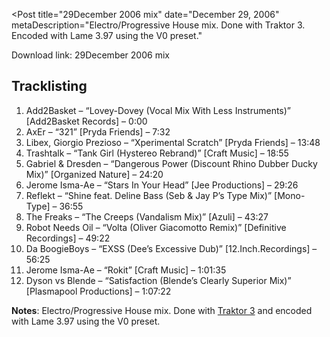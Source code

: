 
<Post
  title="29December 2006 mix"
  date="December 29, 2006"
  metaDescription="Electro/Progressive House mix. Done with Traktor 3. Encoded
  with Lame 3.97 using the V0 preset."
>

Download link: 29December 2006 mix

## Tracklisting

1. Add2Basket – “Lovey-Dovey (Vocal Mix With Less Instruments)” [Add2Basket Records] – 0:00
2. AxEr – “321” [Pryda Friends] – 7:32
3. Libex, Giorgio Prezioso – “Xperimental Scratch” [Pryda Friends] – 13:48
4. Trashtalk – “Tank Girl (Hystereo Rebrand)” [Craft Music] – 18:55
5. Gabriel & Dresden – “Dangerous Power (Discount Rhino Dubber Ducky Mix)” [Organized Nature] –
24:20
6. Jerome Isma-Ae – “Stars In Your Head” [Jee Productions] – 29:26
7. Reflekt – “Shine feat. Deline Bass (Seb & Jay P’s Type Mix)” [Mono-Type] – 36:55
8. The Freaks – “The Creeps (Vandalism Mix)” [Azuli] – 43:27
9. Robot Needs Oil – “Volta (Oliver Giacomotto Remix)” [Definitive Recordings] – 49:22
10. Da BoogieBoys – “EXSS (Dee’s Excessive Dub)” [12.Inch.Recordings] – 56:25
11. Jerome Isma-Ae – “Rokit” [Craft Music] – 1:01:35
12. Dyson vs Blende – “Satisfaction (Blende’s Clearly Superior Mix)” [Plasmapool Productions] –
1:07:22

**Notes**: Electro/Progressive House mix. Done with [Traktor 3](https://www.native-instruments.com/en/)
and encoded with Lame 3.97 using the V0 preset.

</Post>